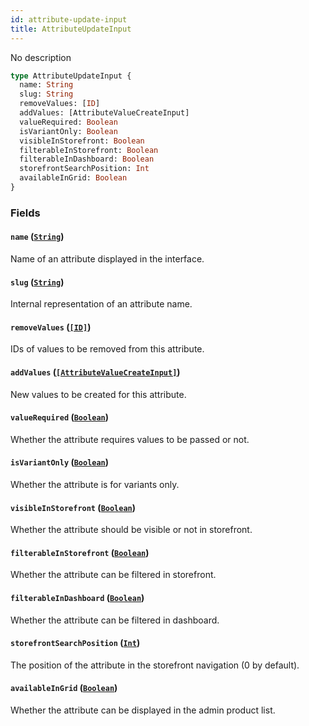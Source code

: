 ```yaml
---
id: attribute-update-input
title: AttributeUpdateInput
---
```


No description

```graphql
type AttributeUpdateInput {
  name: String
  slug: String
  removeValues: [ID]
  addValues: [AttributeValueCreateInput]
  valueRequired: Boolean
  isVariantOnly: Boolean
  visibleInStorefront: Boolean
  filterableInStorefront: Boolean
  filterableInDashboard: Boolean
  storefrontSearchPosition: Int
  availableInGrid: Boolean
}
```

### Fields

#### `name` ([`String`](/developer/api-reference/scalars/string.mdx))

Name of an attribute displayed in the interface.

#### `slug` ([`String`](/developer/api-reference/scalars/string.mdx))

Internal representation of an attribute name.

#### `removeValues` ([`[ID]`](/developer/api-reference/scalars/id.mdx))

IDs of values to be removed from this attribute.

#### `addValues` ([`[AttributeValueCreateInput]`](/developer/api-reference/inputs/attribute-value-create-input.mdx))

New values to be created for this attribute.

#### `valueRequired` ([`Boolean`](/developer/api-reference/scalars/boolean.mdx))

Whether the attribute requires values to be passed or not.

#### `isVariantOnly` ([`Boolean`](/developer/api-reference/scalars/boolean.mdx))

Whether the attribute is for variants only.

#### `visibleInStorefront` ([`Boolean`](/developer/api-reference/scalars/boolean.mdx))

Whether the attribute should be visible or not in storefront.

#### `filterableInStorefront` ([`Boolean`](/developer/api-reference/scalars/boolean.mdx))

Whether the attribute can be filtered in storefront.

#### `filterableInDashboard` ([`Boolean`](/developer/api-reference/scalars/boolean.mdx))

Whether the attribute can be filtered in dashboard.

#### `storefrontSearchPosition` ([`Int`](/developer/api-reference/scalars/int.mdx))

The position of the attribute in the storefront navigation (0 by default).

#### `availableInGrid` ([`Boolean`](/developer/api-reference/scalars/boolean.mdx))

Whether the attribute can be displayed in the admin product list.
